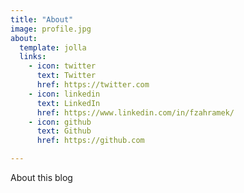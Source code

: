 ```yaml
---
title: "About"
image: profile.jpg
about:
  template: jolla
  links:
    - icon: twitter
      text: Twitter
      href: https://twitter.com
    - icon: linkedin
      text: LinkedIn
      href: https://www.linkedin.com/in/fzahramek/
    - icon: github
      text: Github
      href: https://github.com

---
```


About this blog
